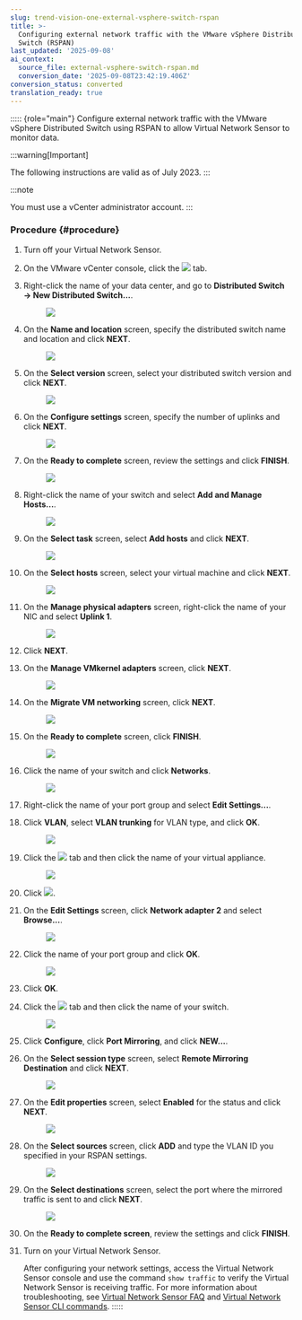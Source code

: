 ```yaml
---
slug: trend-vision-one-external-vsphere-switch-rspan
title: >-
  Configuring external network traffic with the VMware vSphere Distributed
  Switch (RSPAN)
last_updated: '2025-09-08'
ai_context:
  source_file: external-vsphere-switch-rspan.md
  conversion_date: '2025-09-08T23:42:19.406Z'
conversion_status: converted
translation_ready: true
---
```


::::: {role="main"}
Configure external network traffic with the VMware vSphere Distributed Switch using RSPAN to allow Virtual Network Sensor to monitor data.

:::warning[Important]

The following instructions are valid as of July 2023.
:::

:::note

You must use a vCenter administrator account.
:::

### Procedure {#procedure}

1.  Turn off your Virtual Network Sensor.

2.  On the VMware vCenter console, click the ![](/images/circle_icon=GUID-20230729150101.webp) tab.

3.  Right-click the name of your data center, and go to **Distributed Switch → New Distributed Switch...**.

    <figure>
    <img src="./images/External_VDS_RSPAN1=GUID-20230729143231.webp" />
    </figure>

4.  On the **Name and location** screen, specify the distributed switch name and location and click **NEXT**.

    <figure>
    <img src="./images/External_VDS_RSPAN2=GUID-20230729143232.webp" />
    </figure>

5.  On the **Select version** screen, select your distributed switch version and click **NEXT**.

    <figure>
    <img src="./images/External_VDS_RSPAN3=GUID-20230729143233.webp" />
    </figure>

6.  On the **Configure settings** screen, specify the number of uplinks and click **NEXT**.

    <figure>
    <img src="./images/External_VDS_RSPAN4=GUID-20230729143234.webp" />
    </figure>

7.  On the **Ready to complete** screen, review the settings and click **FINISH**.

    <figure>
    <img src="./images/External_VDS_RSPAN5=GUID-20230729143235.webp" />
    </figure>

8.  Right-click the name of your switch and select **Add and Manage Hosts...**.

    <figure>
    <img src="./images/External_VDS_RSPAN6=GUID-20230729143236.webp" />
    </figure>

9.  On the **Select task** screen, select **Add hosts** and click **NEXT**.

    <figure>
    <img src="./images/External_VDS_RSPAN7=GUID-20230729143237.webp" />
    </figure>

10. On the **Select hosts** screen, select your virtual machine and click **NEXT**.

    <figure>
    <img src="./images/External_VDS_RSPAN8=GUID-20230729143238.webp" />
    </figure>

11. On the **Manage physical adapters** screen, right-click the name of your NIC and select **Uplink 1**.

    <figure>
    <img src="./images/External_VDS_RSPAN9=GUID-20230729143239.webp" />
    </figure>

12. Click **NEXT**.

13. On the **Manage VMkernel adapters** screen, click **NEXT**.

    <figure>
    <img src="./images/External_VDS_RSPAN10=GUID-20230729143210.webp" />
    </figure>

14. On the **Migrate VM networking** screen, click **NEXT**.

    <figure>
    <img src="./images/External_VDS_RSPAN11=GUID-20230729143211.webp" />
    </figure>

15. On the **Ready to complete** screen, click **FINISH**.

    <figure>
    <img src="./images/External_VDS_RSPAN12=GUID-20230729143212.webp" />
    </figure>

16. Click the name of your switch and click **Networks**.

    <figure>
    <img src="./images/External_VDS_RSPAN13=GUID-20230729143213.webp" />
    </figure>

17. Right-click the name of your port group and select **Edit Settings...**.

18. Click **VLAN**, select **VLAN trunking** for VLAN type, and click **OK**.

    <figure>
    <img src="./images/External_VDS_RSPAN14=GUID-20230729143214.webp" />
    </figure>

19. Click the ![](/images/VMware_vCenter_server_icon=GUID-20230329175050.webp) tab and then click the name of your virtual appliance.

    <figure>
    <img src="./images/External_VDS_RSPAN15=GUID-20230729143215.webp" />
    </figure>

20. Click ![](/images/edit_settings_icon=GUID-20230729150707.webp).

21. On the **Edit Settings** screen, click **Network adapter 2** and select **Browse...**.

    <figure>
    <img src="./images/External_VDS_RSPAN16=GUID-20230729143216.webp" />
    </figure>

22. Click the name of your port group and click **OK**.

    <figure>
    <img src="./images/External_VDS_RSPAN17=GUID-20230729143217.webp" />
    </figure>

23. Click **OK**.

24. Click the ![](/images/circle_icon=GUID-20230729150101.webp) tab and then click the name of your switch.

    <figure>
    <img src="./images/External_VDS_RSPAN18=GUID-20230729143218.webp" />
    </figure>

25. Click **Configure**, click **Port Mirroring**, and click **NEW...**.

26. On the **Select session type** screen, select **Remote Mirroring Destination** and click **NEXT**.

    <figure>
    <img src="./images/External_VDS_RSPAN19=GUID-20230729143219.webp" />
    </figure>

27. On the **Edit properties** screen, select **Enabled** for the status and click **NEXT**.

    <figure>
    <img src="./images/External_VDS_RSPAN20=GUID-20230729143220.webp" />
    </figure>

28. On the **Select sources** screen, click **ADD** and type the VLAN ID you specified in your RSPAN settings.

    <figure>
    <img src="./images/External_VDS_RSPAN21=GUID-20230729143221.webp" />
    </figure>

29. On the **Select destinations** screen, select the port where the mirrored traffic is sent to and click **NEXT**.

    <figure>
    <img src="./images/External_VDS_RSPAN22=GUID-20230729143222.webp" />
    </figure>

30. On the **Ready to complete screen**, review the settings and click **FINISH**.

31. Turn on your Virtual Network Sensor.

    After configuring your network settings, access the Virtual Network Sensor console and use the command `show traffic` to verify the Virtual Network Sensor is receiving traffic. For more information about troubleshooting, see [Virtual Network Sensor FAQ](virtual-network-sensor-faqs.mdx) and [Virtual Network Sensor CLI commands](virtual-network-sensor-cli-commands.mdx).
:::::
